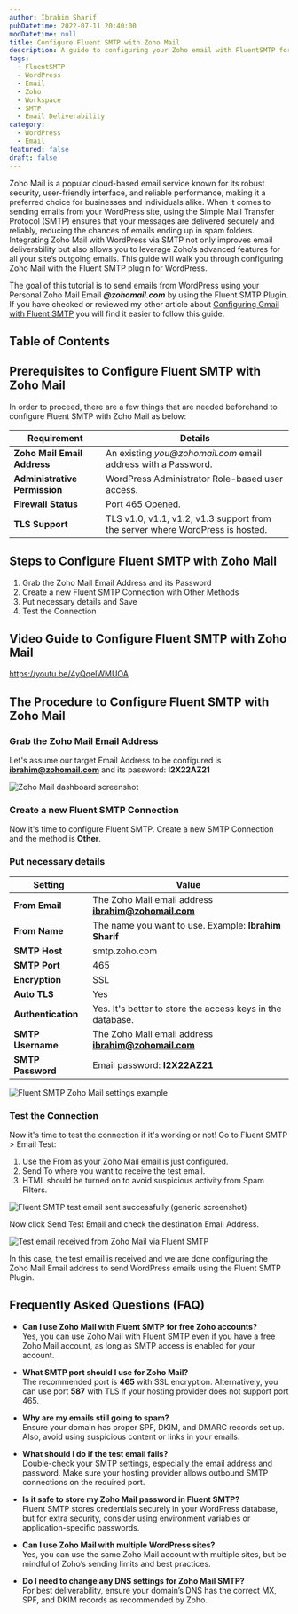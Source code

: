 ```yaml
---
author: Ibrahim Sharif
pubDatetime: 2022-07-11 20:40:00
modDatetime: null
title: Configure Fluent SMTP with Zoho Mail
description: A guide to configuring your Zoho email with FluentSMTP for WordPress email delivery.
tags:
  - FluentSMTP
  - WordPress
  - Email
  - Zoho
  - Workspace
  - SMTP
  - Email Deliverability
category: 
  - WordPress
  - Email
featured: false
draft: false
---
```


Zoho Mail is a popular cloud-based email service known for its robust security, user-friendly interface, and reliable performance, making it a preferred choice for businesses and individuals alike. When it comes to sending emails from your WordPress site, using the Simple Mail Transfer Protocol (SMTP) ensures that your messages are delivered securely and reliably, reducing the chances of emails ending up in spam folders. Integrating Zoho Mail with WordPress via SMTP not only improves email deliverability but also allows you to leverage Zoho’s advanced features for all your site’s outgoing emails. This guide will walk you through configuring Zoho Mail with the Fluent SMTP plugin for WordPress.

The goal of this tutorial is to send emails from WordPress using your Personal Zoho Mail Email **_@zohomail.com_** by using the Fluent SMTP Plugin. If you have checked or reviewed my other article about [Configuring Gmail with Fluent SMTP](/posts/configure-gmail-with-fluent-smtp/) you will find it easier to follow this guide.

## Table of Contents

## Prerequisites to Configure Fluent SMTP with Zoho Mail

In order to proceed, there are a few things that are needed beforehand to configure Fluent SMTP with Zoho Mail as below:

| Requirement                | Details                                                                                      |
|----------------------------|----------------------------------------------------------------------------------------------|
| **Zoho Mail Email Address** | An existing _you@zohomail.com_ email address with a Password.                                |
| **Administrative Permission** | WordPress Administrator Role-based user access.                                             |
| **Firewall Status**         | Port 465 Opened.                                                                             |
| **TLS Support**             | TLS v1.0, v1.1, v1.2, v1.3 support from the server where WordPress is hosted.                |

## Steps to Configure Fluent SMTP with Zoho Mail

1. Grab the Zoho Mail Email Address and its Password
2. Create a new Fluent SMTP Connection with Other Methods
3. Put necessary details and Save
4. Test the Connection

## Video Guide to Configure Fluent SMTP with Zoho Mail

https://youtu.be/4yQqelWMUOA

## The Procedure to Configure Fluent SMTP with Zoho Mail

### Grab the Zoho Mail Email Address

Let's assume our target Email Address to be configured is **ibrahim@zohomail.com** and its password: **I2X22AZ21**

![Zoho Mail dashboard screenshot](@/assets/images/posts/fluentsmtp/fluent_smtp_zohomail_dashboard.png)

### Create a new Fluent SMTP Connection

Now it's time to configure Fluent SMTP. Create a new SMTP Connection and the method is **Other**.

### Put necessary details

| Setting           | Value                                                                                   |
|-------------------|-----------------------------------------------------------------------------------------|
| **From Email**    | The Zoho Mail email address **ibrahim@zohomail.com**                                    |
| **From Name**     | The name you want to use. Example: **Ibrahim Sharif**                                   |
| **SMTP Host**     | smtp.zoho.com                                                                           |
| **SMTP Port**     | 465                                                                                     |
| **Encryption**    | SSL                                                                                     |
| **Auto TLS**      | Yes                                                                                     |
| **Authentication**| Yes. It's better to store the access keys in the database.                              |
| **SMTP Username** | The Zoho Mail email address **ibrahim@zohomail.com**                                    |
| **SMTP Password** | Email password: **I2X22AZ21**                                                           |

![Fluent SMTP Zoho Mail settings example](@/assets/images/posts/fluentsmtp/fluent_smtp_zohomail_settings.png)

### Test the Connection

Now it's time to test the connection if it's working or not! Go to Fluent SMTP > Email Test:  
1. Use the From as your Zoho Mail email is just configured.  
2. Send To where you want to receive the test email.  
3. HTML should be turned on to avoid suspicious activity from Spam Filters.

![Fluent SMTP test email sent successfully (generic screenshot)](@/assets/images/posts/fluentsmtp/fluent_smtp_gmail_test_sent_success.png)

Now click Send Test Email and check the destination Email Address.

![Test email received from Zoho Mail via Fluent SMTP](@/assets/images/posts/fluentsmtp/fluent_smtp_zohomail_received.png)

In this case, the test email is received and we are done configuring the Zoho Mail Email address to send WordPress emails using the Fluent SMTP Plugin.

## Frequently Asked Questions (FAQ)

- **Can I use Zoho Mail with Fluent SMTP for free Zoho accounts?**  
  Yes, you can use Zoho Mail with Fluent SMTP even if you have a free Zoho Mail account, as long as SMTP access is enabled for your account.

- **What SMTP port should I use for Zoho Mail?**  
  The recommended port is **465** with SSL encryption. Alternatively, you can use port **587** with TLS if your hosting provider does not support port 465.

- **Why are my emails still going to spam?**  
  Ensure your domain has proper SPF, DKIM, and DMARC records set up. Also, avoid using suspicious content or links in your emails.

- **What should I do if the test email fails?**  
  Double-check your SMTP settings, especially the email address and password. Make sure your hosting provider allows outbound SMTP connections on the required port.

- **Is it safe to store my Zoho Mail password in Fluent SMTP?**  
  Fluent SMTP stores credentials securely in your WordPress database, but for extra security, consider using environment variables or application-specific passwords.

- **Can I use Zoho Mail with multiple WordPress sites?**  
  Yes, you can use the same Zoho Mail account with multiple sites, but be mindful of Zoho’s sending limits and best practices.

- **Do I need to change any DNS settings for Zoho Mail SMTP?**  
  For best deliverability, ensure your domain’s DNS has the correct MX, SPF, and DKIM records as recommended by Zoho.
